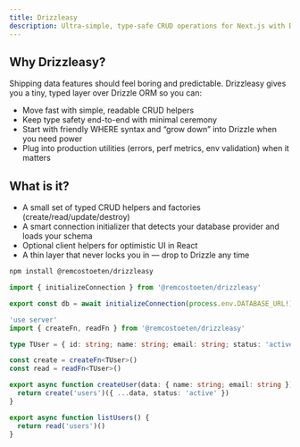 ```yaml
---
title: Drizzleasy
description: Ultra-simple, type-safe CRUD operations for Next.js with Drizzle ORM.
---
```


## Why Drizzleasy?

Shipping data features should feel boring and predictable. Drizzleasy gives you a tiny, typed layer over Drizzle ORM so you can:

- Move fast with simple, readable CRUD helpers
- Keep type safety end-to-end with minimal ceremony
- Start with friendly WHERE syntax and “grow down” into Drizzle when you need power
- Plug into production utilities (errors, perf metrics, env validation) when it matters

## What is it?

- A small set of typed CRUD helpers and factories (create/read/update/destroy)
- A smart connection initializer that detects your database provider and loads your schema
- Optional client helpers for optimistic UI in React
- A thin layer that never locks you in — drop to Drizzle any time

```bash filename=shell
npm install @remcostoeten/drizzleasy
```

```ts filename=app/db-connection.ts
import { initializeConnection } from '@remcostoeten/drizzleasy'

export const db = await initializeConnection(process.env.DATABASE_URL!)
```

```ts filename=app/actions/users.ts
'use server'
import { createFn, readFn } from '@remcostoeten/drizzleasy'

type TUser = { id: string; name: string; email: string; status: 'active' | 'inactive' }

const create = createFn<TUser>()
const read = readFn<TUser>()

export async function createUser(data: { name: string; email: string }) {
  return create('users')({ ...data, status: 'active' })
}

export async function listUsers() {
  return read('users')()
}
```

<Cards>
  <Card title="Getting Started" href="/docs/01-getting-started" />
  <Card title="Installation" href="/docs/02-installation" />
  <Card title="Quickstart" href="/docs/03-quickstart" />
  <Card title="WHERE Clauses" href="/docs/10-where-clauses" />
  <Card title="Smart Connection Architecture" href="/docs/12-connection-architecture" />
  <Card title="Support & Scope" href="/docs/04-support-and-scope" />
  <Card title="API Reference" href="/docs/20-api/01-core" />
  <Card title="Components" href="/docs/35-components" />
  <Card title="Examples" href="/docs/40-examples" />
  <Card title="Best Practices" href="/docs/50-best-practices" />
  <Card title="FAQ" href="/docs/60-faq" />
  <Card title="CLI" href="/docs/30-cli" />
</Cards>
